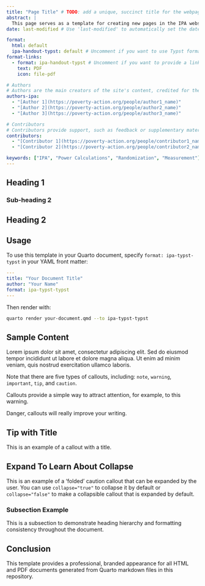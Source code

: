```yaml
---
title: "Page Title" # TODO: add a unique, succinct title for the webpage
abstract: |
  This page serves as a template for creating new pages in the IPA website. It includes sections for authors, contributors, and content structure.
date: last-modified # Use 'last-modified' to automatically set the date to the last modification date of the file. Or set a specific date like '2025-01-01' for a fixed date.

format:
  html: default
  ipa-handout-typst: default # Uncomment if you want to use Typst format for PDF generation
format-links:
  - format: ipa-handout-typst # Uncomment if you want to provide a link to a PDF version of the page
    text: PDF
    icon: file-pdf

# Authors
# Authors are the main creators of the site's content, credited for their work and responsible for its core development, including writing and editing.
authors-ipa:
  - "[Author 1](https://poverty-action.org/people/author1_name)"
  - "[Author 2](https://poverty-action.org/people/author2_name)"
  - "[Author 3](https://poverty-action.org/people/author3_name)"

# Contributors
# Contributors provide support, such as feedback or supplementary materials for the site. They can also be responsible for updating/maintaining the site.
contributors:
  - "[Contributor 1](https://poverty-action.org/people/contributor1_name)"
  - "[Contributor 2](https://poverty-action.org/people/contributor2_name)"

keywords: ["IPA", "Power Calculations", "Randomization", "Measurement"]
---
```



## Heading 1

### Sub-heading 2

## Heading 2

## Usage

To use this template in your Quarto document, specify `format: ipa-typst-typst` in your YAML front matter:

```yaml
---
title: "Your Document Title"
author: "Your Name"
format: ipa-typst-typst
---
```

Then render with:

```bash
quarto render your-document.qmd --to ipa-typst-typst
```

## Sample Content

Lorem ipsum dolor sit amet, consectetur adipiscing elit. Sed do eiusmod tempor incididunt ut labore et dolore magna aliqua. Ut enim ad minim veniam, quis nostrud exercitation ullamco laboris.

::: {.callout-note}
Note that there are five types of callouts, including:
`note`, `warning`, `important`, `tip`, and `caution`.
:::

::: {.callout-warning}
Callouts provide a simple way to attract attention, for example, to this warning.
:::

::: {.callout-important}
Danger, callouts will really improve your writing.
:::

::: {.callout-tip}
## Tip with Title

This is an example of a callout with a title.
:::

::: {.callout-caution collapse="true"}
## Expand To Learn About Collapse

This is an example of a 'folded' caution callout that can be expanded by the user. You can use `collapse="true"` to collapse it by default or `collapse="false"` to make a collapsible callout that is expanded by default.
:::

### Subsection Example

This is a subsection to demonstrate heading hierarchy and formatting consistency throughout the document.

## Conclusion

This template provides a professional, branded appearance for all HTML and PDF documents generated from Quarto markdown files in this repository.
